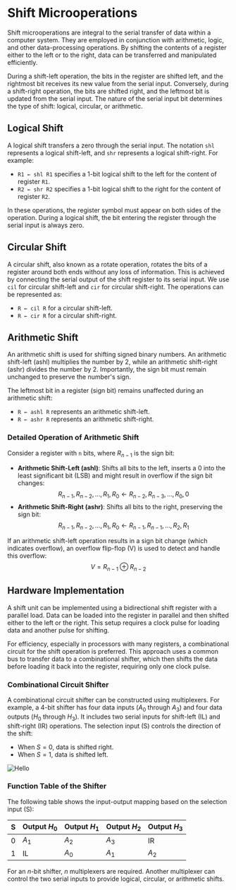 # Shift Microoperations

Shift microoperations are integral to the serial transfer of data within a computer system. They are employed in conjunction with arithmetic, logic, and other data-processing operations. By shifting the contents of a register either to the left or to the right, data can be transferred and manipulated efficiently.

During a shift-left operation, the bits in the register are shifted left, and the rightmost bit receives its new value from the serial input. Conversely, during a shift-right operation, the bits are shifted right, and the leftmost bit is updated from the serial input. The nature of the serial input bit determines the type of shift: logical, circular, or arithmetic.

## Logical Shift

A logical shift transfers a zero through the serial input. The notation `shl` represents a logical shift-left, and `shr` represents a logical shift-right. For example:
- `R1 ← shl R1` specifies a 1-bit logical shift to the left for the content of register `R1`.
- `R2 ← shr R2` specifies a 1-bit logical shift to the right for the content of register `R2`.

In these operations, the register symbol must appear on both sides of the operation. During a logical shift, the bit entering the register through the serial input is always zero.

## Circular Shift

A circular shift, also known as a rotate operation, rotates the bits of a register around both ends without any loss of information. This is achieved by connecting the serial output of the shift register to its serial input. We use `cil` for circular shift-left and `cir` for circular shift-right. The operations can be represented as:
- `R ← cil R` for a circular shift-left.
- `R ← cir R` for a circular shift-right.

## Arithmetic Shift

An arithmetic shift is used for shifting signed binary numbers. An arithmetic shift-left (ashl) multiplies the number by 2, while an arithmetic shift-right (ashr) divides the number by 2. Importantly, the sign bit must remain unchanged to preserve the number's sign.

The leftmost bit in a register (sign bit) remains unaffected during an arithmetic shift:
- `R ← ashl R` represents an arithmetic shift-left.
- `R ← ashr R` represents an arithmetic shift-right.

### Detailed Operation of Arithmetic Shift

Consider a register with `n` bits, where $R_{n-1}$ is the sign bit:
- **Arithmetic Shift-Left (ashl)**: Shifts all bits to the left, inserts a 0 into the least significant bit (LSB) and might result in overflow if the sign bit changes:
$$ R_{n-1}, R_{n-2}, \ldots, R_{1}, R_{0} \leftarrow R_{n-2}, R_{n-3}, \ldots, R_{0}, 0 $$
- **Arithmetic Shift-Right (ashr)**: Shifts all bits to the right, preserving the sign bit:
$$ R_{n-1}, R_{n-2}, \ldots, R_{1}, R_{0} \leftarrow R_{n-1}, R_{n-1}, \ldots, R_{2}, R_{1} $$

If an arithmetic shift-left operation results in a sign bit change (which indicates overflow), an overflow flip-flop (V) is used to detect and handle this overflow:
$$ V = R_{n-1} \oplus R_{n-2} $$

## Hardware Implementation

A shift unit can be implemented using a bidirectional shift register with a parallel load. Data can be loaded into the register in parallel and then shifted either to the left or the right. This setup requires a clock pulse for loading data and another pulse for shifting.

For efficiency, especially in processors with many registers, a combinational circuit for the shift operation is preferred. This approach uses a common bus to transfer data to a combinational shifter, which then shifts the data before loading it back into the register, requiring only one clock pulse.

### Combinational Circuit Shifter

A combinational circuit shifter can be constructed using multiplexers. For example, a 4-bit shifter has four data inputs ($A_0$ through $A_3$) and four data outputs ($H_0$ through $H_3$). It includes two serial inputs for shift-left (IL) and shift-right (IR) operations. The selection input (S) controls the direction of the shift:
- When $S = 0$, data is shifted right.
- When $S = 1$, data is shifted left.

<Image src="/c4/x7.png" alt="Hello" className="dark:invert-[0.93]" width={450} height={450} />

### Function Table of the Shifter

The following table shows the input-output mapping based on the selection input (S):

| S | Output $H_0$ | Output $H_1$ | Output $H_2$ | Output $H_3$ |
|---|--------------|--------------|--------------|--------------|
| 0 | $A_1$        | $A_2$        | $A_3$        | IR           |
| 1 | IL           | $A_0$        | $A_1$        | $A_2$        |

For an $n$-bit shifter, $n$ multiplexers are required. Another multiplexer can control the two serial inputs to provide logical, circular, or arithmetic shifts.


